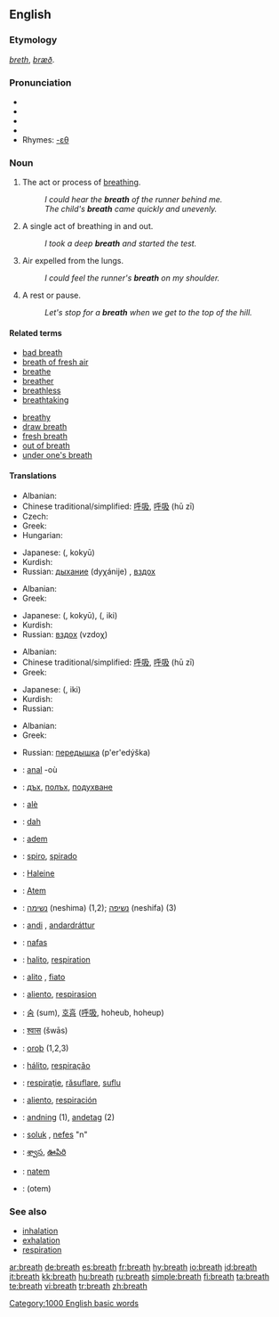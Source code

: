 {{wikipedia|breath (disambiguation)}}
==English==

{{rank|sorry|share|working|988|breath|camp|prove|engaged}}

===Etymology===
{{ME.}} ''[[breth]]'', {{OE.}} ''[[bræð]]''.

===Pronunciation===
* {{enPR|brĕth}}
* {{IPA|/breθ/}}
* {{SAMPA|/breT/}}
* {{audio|en-us-breath.ogg|Audio (US)}}
* Rhymes: [[Rhymes:English:-ɛθ|-ɛθ]]

===Noun===
{{en-noun|s|-}}
{{wikipedia}}

# {{uncountable}} The act or process of [[breathe|breathing]].
#: ''I could hear the '''breath''' of the runner behind me.''
#: ''The child's '''breath''' came quickly and unevenly.''
# {{countable}} A single act of breathing in and out.
#: ''I took a deep '''breath''' and started the test.''
# {{uncountable}} Air expelled from the lungs.
#: ''I could feel the runner's '''breath''' on my shoulder.''
# {{countable}} A rest or pause.
#: ''Let's stop for a '''breath''' when we get to the top of the hill.''

====Related terms====
{{top2}}
* [[bad breath]]
* [[breath of fresh air]]
* [[breathe]]
* [[breather]]
* [[breathless]]
* [[breathtaking]]
{{mid2}}
* [[breathy]]
* [[draw breath]]
* [[fresh breath]]
* [[out of breath]]
* [[under one's breath]]
{{bottom2}}

====Translations====
{{trans-top|act or process of breathing}}
* Albanian: {{t-|sq|frymëmarrje|xs=Albanian}}
* Chinese traditional/simplified: [[呼吸]], [[呼吸]] (hū zī)
* Czech: {{t-|cs|dech|m}}
* Greek: {{t+|el|αναπνοή|f|tr=anapnoí|sc=Grek}}
* Hungarian: {{t|hu|lélegzet}}
{{trans-mid}}
* Japanese: {{Jpan|[[呼吸]]}} ({{Jpan|[[こきゅう]]}}, kokyū)
* Kurdish: {{t+|ku|هه‌ناسه‌|sc=KUchar}}
* Russian: [[дыхание]] (dyχánije) {{n}}, [[вздох]]
{{trans-bottom}}

{{trans-top|a single act of breathing in and out}}
* Albanian: {{t-|sq|frymë|xs=Albanian}}
* Greek: {{t+|el|αναπνοή|f|tr=anapnoí|sc=Grek}}
{{trans-mid}}
* Japanese: {{Jpan|[[呼吸]]}} ({{Jpan|[[こきゅう]]}}, kokyū), {{Jpan|[[息]]}} ({{Jpan|[[いき]]}}, iki)
* Kurdish: {{KUchar|[[هه‌ناسه‌]]}}
* Russian: [[вздох]] (vzdoχ) {{m}}
{{trans-bottom}}

{{trans-top|air expelled from the lungs}}
* Albanian: {{t-|sq|frymë|xs=Albanian}}
* Chinese traditional/simplified: [[呼吸]], [[呼吸]] (hū zī)
* Greek: {{t|el|ανάσα|f|tr=anása|sc=Grek}}
{{trans-mid}}
* Japanese: {{Jpan|[[息]]}} ({{Jpan|[[いき]]}}, iki)
* Kurdish: {{KUchar|[[هه‌ناسه‌]]}}
* Russian: {{t+|ru|дыхание|n|tr=dyχánije|sc=Cyrl}}
{{trans-bottom}}

{{trans-top|a rest or pause}}
* Albanian: {{t-|sq|frymë|xs=Albanian}}
* Greek: {{t|el|ανάσα|f|tr=anása|sc=Grek}}
{{trans-mid}}
* Russian: [[передышка]] (p'er'edýška) {{f}}
{{trans-bottom}}

{{checktrans-top}}
* {{ttbc|Breton}}: [[anal]] {{f}} -où
* {{ttbc|Bulgarian}}: [[дъх]], [[полъх]], [[подухване]]
* {{ttbc|Catalan}}: [[alè]] {{m}}
* {{ttbc|Croatian}}: [[dah]] {{m}}
* {{ttbc|Dutch}}: [[adem]] {{m}}
* {{ttbc|Esperanto}}: [[spiro]], [[spirado]]
* {{ttbc|French}}: [[Haleine]]
* {{ttbc|German}}: [[Atem]] {{m}}
* {{ttbc|Hebrew}}: [[נשימה]] (neshima) {{f}} (1,2); [[נשיפה]] (neshifa) {{f}} (3)
* {{ttbc|Icelandic}}: [[andi]] {{m}}, [[andardráttur]] {{m}}
* {{ttbc|Indonesian}}: [[nafas]]
* {{ttbc|Interlingua}}: [[halito]], [[respiration]]
* {{ttbc|Italian}}: [[alito]] {{m}}, [[fiato]] {{m}}
{{trans-mid}}
* {{ttbc|Judeo-Spanish}}: [[aliento]], [[respirasion]]
* {{ttbc|Korean}}: [[숨]] (sum), [[호흡]] ([[呼吸]], hoheub, hoheup)
* {{ttbc|Marathi}}: [[श्वास]] (šwās)
* {{ttbc|Old English}}: [[oroþ]] {{n}} (1,2,3)
* {{ttbc|Portuguese}}: [[hálito]], [[respiração]]
* {{ttbc|Romanian}}: [[respiraţie]], [[răsuflare]], [[suflu]]
* {{ttbc|Spanish}}: [[aliento]], [[respiración]]
* {{ttbc|Swedish}}: [[andning]] (1), [[andetag]] (2)
* {{ttbc|Turkish}}: [[soluk]] , [[nefes]] "n"
* {{ttbc|Telugu}}: [[శ్వాస]], [[ఊపిరి]]
* {{ttbc|Volapük}}: [[natem]]
* {{ttbc|Yiddish}}: (otem)
{{trans-bottom}}

===See also===
* [[inhalation]]
* [[exhalation]]
* [[respiration]]

[[Category:1000 English basic words]]

[[ar:breath]]
[[de:breath]]
[[es:breath]]
[[fr:breath]]
[[hy:breath]]
[[io:breath]]
[[id:breath]]
[[it:breath]]
[[kk:breath]]
[[hu:breath]]
[[ru:breath]]
[[simple:breath]]
[[fi:breath]]
[[ta:breath]]
[[te:breath]]
[[vi:breath]]
[[tr:breath]]
[[zh:breath]]